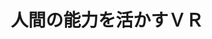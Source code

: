 ﻿---
title: "人間の能力を活かすＶＲ"
category: "その他"
vol: 70
interviewee: "高橋 秀智"
url: "https://www.teu.ac.jp/grad/lab/es/index2.html?id=12"
tags: ["環境","人間","コンピュータ","橋","製品"]
pdf: "70-4-takahashi.pdf"
career: ""
preface: "コンピュータ技術が発達した現代においても、人間の高度な判断力や発想力はコンピュータに真似できるようなものではない。そこで、人間の代わりとしてコンピュータに仕事をさせる技術ばかりでなく、人間の能力を引き出す環境をコンピュータで作るような技術も重要になってくる。高橋研究室では、人間の能力を活用した製品開発の効率化を目的として、バーチャルリアリティと呼ばれる技術について高橋先生と田中先生の二人で研究を行っている。それでは、先生らが現在行っている研究について紹介していこう。"
---
